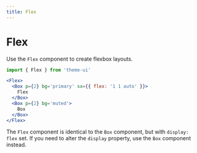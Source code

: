```yaml
---
title: Flex
---
```



# Flex

Use the `Flex` component to create flexbox layouts.

```js
import { Flex } from 'theme-ui'
```

```jsx
<Flex>
  <Box p={2} bg='primary' sx={{ flex: '1 1 auto' }}>
    Flex
  </Box>
  <Box p={2} bg='muted'>
    Box
  </Box>
</Flex>
```

<Note>

The `Flex` component is identical to the `Box` component, but with `display: flex` set.
If you need to alter the `display` property, use the `Box` component instead.

</Note>
